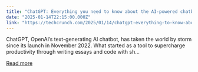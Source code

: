 ```yaml
---
title: "ChatGPT: Everything you need to know about the AI-powered chatbot"
date: "2025-01-14T22:15:00.000Z"
link: "https://techcrunch.com/2025/01/14/chatgpt-everything-to-know-about-the-ai-chatbot/"
---
```


ChatGPT, OpenAI’s text-generating AI chatbot, has taken the world by storm since its launch in November 2022. What started as a tool to supercharge productivity through writing essays and code with sh...

[Read more](https://techcrunch.com/2025/01/14/chatgpt-everything-to-know-about-the-ai-chatbot/)
